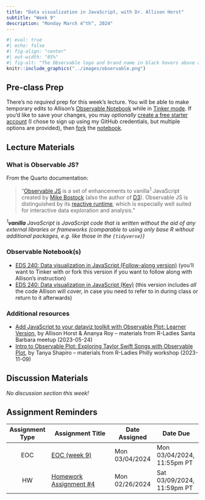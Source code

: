 ```yaml
---
title: "Data visualization in JavaScript, with Dr. Allison Horst"
subtitle: "Week 9"
description: "Monday March 4^th^, 2024"
---
```


```r
#| eval: true 
#| echo: false
#| fig-align: "center"
#| out-width: "85%" 
#| fig-alt: "The Observable logo and brand name in black hovers above a series of yellow, red, and blue data points that appear to be timeseries data."
knitr::include_graphics("../images/observable.png")
```

## Pre-class Prep

There's no *required* prep for this week's lecture. You will be able to make temporary edits to Allison's [Observable Notebook](https://observablehq.com/documentation/notebooks/) while in [Tinker mode](https://observablehq.com/documentation/collaboration/tinker-mode). If you'd like to save your changes, you may *optionally* [create a free starter account](https://observablehq.com/documentation/accounts-workspaces/accounts) (I chose to sign up using my GitHub credentials, but multiple options are provided), then [fork](https://observablehq.com/documentation/notebooks/forking) the [notebook](https://observablehq.com/@observablehq/eds-240-javascript-data-viz-follow). 

## Lecture Materials 

### What is Observable JS?

From the Quarto documentation:

>"[Observable JS](https://observablehq.com/@observablehq/observable-javascript) is a set of enhancements to vanilla^1^ JavaScript created by [Mike Bostock](https://en.wikipedia.org/wiki/Mike_Bostock) (also the author of [D3](https://d3js.org/)). Observable JS is distinguished by its [reactive runtime](https://github.com/observablehq/runtime), which is especially well suited for interactive data exploration and analysis."

[*^1^**vanilla** JavaScript is JavaScript code that is written without the aid of any external libraries or frameworks (comparable to using only base R without additional packages, e.g. like those in the `{tidyverse}`)*]{.body-text-s}

### Observable Notebook(s)

- [EDS 240: Data visualization in JavaScript (Follow-along version)](https://observablehq.com/@observablehq/eds-240-javascript-data-viz-follow) (you'll want to Tinker with or fork this version if you want to follow along with Allison's instruction)
- [EDS 240: Data visualization in JavaScript (Key)](https://observablehq.com/@observablehq/eds-240-javascript-data-viz) (this version includes *all* the code Allison will cover, in case you need to refer to in during class or return to it afterwards)

### Additional resources

- [Add JavaScript to your dataviz toolkit with Observable Plot: Learner Version](https://observablehq.com/@observablehq/r-ladies-observable-plot-feb-2023-learner-version), by Allison Horst & Ananya Roy -- materials from R-Ladies Santa Barbara meetup (2023-05-24)
- [Intro to Observable Plot: Exploring Taylor Swift Songs with Observable Plot](https://github.com/tashapiro/intro-observable?tab=readme-ov-file), by Tanya Shapiro -- materials from R-Ladies Philly workshop (2023-11-09)

## Discussion Materials

*No discussion section this week!*

## Assignment Reminders

<!-- | Assignment Type | Assignment Title       | Date Assigned  | Date Due                   | -->
<!-- |:---------------:|------------------------|----------------|----------------------------| -->
<!-- | EOC             | EOC (week 9)           | Mon 03/04/2024 | Mon 03/04/2024, 11:55pm PT | -->
<!-- | HW              | Homework Assignment #4 | Mon 02/26/2024 | Sat 03/09/2024, 11:59pm PT | -->

| Assignment Type | Assignment Title                                                 | Date Assigned  | Date Due        |
|:---------------:|-------------------------------------------------------|----------------|----------------------------|
| EOC             | [EOC (week 9)](https://forms.gle/2Sz98wAUbSFq7Tqt6)   | Mon 03/04/2024 | Mon 03/04/2024, 11:55pm PT |
| HW              | [Homework Assignment #4](../assignments/HW4.qmd)      | Mon 02/26/2024 | Sat 03/09/2024, 11:59pm PT |

